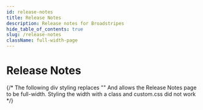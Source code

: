 ```yaml
---
id: release-notes
title: Release Notes
description: Release notes for Broadstripes
hide_table_of_contents: true
slug: /release-notes
className: full-width-page
---
```



# Release Notes

{/* The following div styling replaces "<ReleaseNotesTable data={releaseNotes}/>" 
    And allows the Release Notes page to be full-width. Styling the width with a class and custom.css did not work */}
<div style={{maxWidth: '100%', width: '100%', margin: 0, padding: 0}}>
  <style>{`
    .container {
      max-width: 100% !important;
    }
    .docItemContainer_node_modules-\\@docusaurus-theme-classic-lib-theme-DocItem-Layout-styles-module {
      max-width: 100% !important;
    }
    .docItemCol_node_modules-\\@docusaurus-theme-classic-lib-theme-DocItem-Layout-styles-module {
      max-width: 100% !important;
      padding: 0 1rem !important;
    }
    article {
      max-width: 100% !important;
      padding: 0 !important;
    }
    .theme-doc-markdown {
      max-width: 100% !important;
    }
    .markdown > * {
      max-width: 100% !important;
    }
  `}</style>
  <ReleaseNotesTable data={releaseNotes} />
</div>
